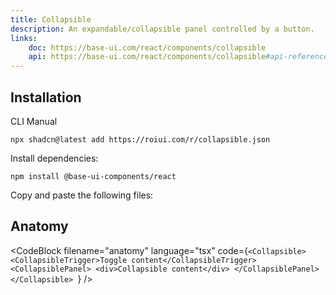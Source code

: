 ```yaml
---
title: Collapsible
description: An expandable/collapsible panel controlled by a button.
links:
    doc: https://base-ui.com/react/components/collapsible
    api: https://base-ui.com/react/components/collapsible#api-reference
---
```


<ComponentPreview name="collapsible-demo" />

## Installation

<InstallationTabs>

<InstallationTabsList>
    <InstallationTabsTrigger value="cli">CLI</InstallationTabsTrigger>
    <InstallationTabsTrigger value="manual">Manual</InstallationTabsTrigger>
</InstallationTabsList>

<InstallationTabsContent value="cli">

```package-install
npx shadcn@latest add https://roiui.com/r/collapsible.json
```

</InstallationTabsContent>

<InstallationTabsContent value="manual" data-manual="true">

Install dependencies:

```package-install
npm install @base-ui-components/react
```

Copy and paste the following files:

<ComponentSource
    name="collapsible"
/>

</InstallationTabsContent>

</InstallationTabs>

## Anatomy

<CodeBlock
filename="anatomy"
  language="tsx"
  code={`<Collapsible>
    <CollapsibleTrigger>Toggle content</CollapsibleTrigger>
    <CollapsiblePanel>
        <div>Collapsible content</div>
    </CollapsiblePanel>
</Collapsible>
`} />

